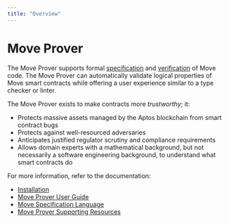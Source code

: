 ```yaml
---
title: "Overview"
---
```


# Move Prover

The Move Prover supports formal [specification](prover/spec-lang.mdx) and
[verification](prover/prover-guide.mdx) of Move code. The Move Prover can
automatically validate logical properties of Move smart contracts while offering
a user experience similar to a type checker or linter.

The Move Prover exists to make contracts more _trustworthy_; it:

- Protects massive assets managed by the Aptos blockchain from smart contract bugs
- Protects against well-resourced adversaries
- Anticipates justified regulator scrutiny and compliance requirements
- Allows domain experts with a mathematical background, but not necessarily a
software engineering background, to understand what smart contracts do

For more information, refer to the documentation:

- [Installation](../../cli/setup-cli/install-move-prover.mdx)
- [Move Prover User Guide](prover/prover-guide.mdx)
- [Move Specification Language](prover/spec-lang.mdx)
- [Move Prover Supporting Resources](prover/supporting-resources.mdx)
